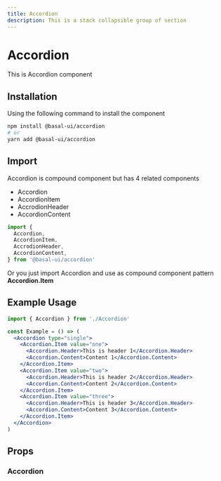 ```yaml
---
title: Accordion
description: This is a stack collapsible group of section
---
```


# Accordion

This is Accordion component

## Installation

Using the following command to install the component

```bash
npm install @basal-ui/accordion
# or
yarn add @basal-ui/accordion
```

## Import

Accordion is compound component but has 4 related components

- Accordion
- AccordionItem
- AccrodionHeader
- AccordionContent

```jsx
import {
  Accordion,
  AccordionItem,
  AccrodionHeader,
  AccordionContent,
} from '@basal-ui/accordion'
```

Or you just import Accordion and use as compound component pattern **Accordion.Item**

## Example Usage

```jsx
import { Accordion } from './Accordion'

const Example = () => (
  <Accordion type="single">
    <Accordion.Item value="one">
      <Accordion.Header>This is header 1</Accordion.Header>
      <Accordion.Content>Content 1</Accordion.Content>
    </Accordion.Item>
    <Accordion.Item value="two">
      <Accordion.Header>This is header 2</Accordion.Header>
      <Accordion.Content>Content 2</Accordion.Content>
    </Accordion.Item>
    <Accordion.Item value="three">
      <Accordion.Header>This is header 3</Accordion.Header>
      <Accordion.Content>Content 3</Accordion.Content>
    </Accordion.Item>
  </Accordion>
)
```

## Props

### Accordion
